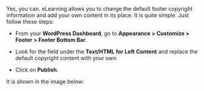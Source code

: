 

Yes, you can. eLearning allows you to change the default footer copyright information and add your own content in its place. It is quite simple. Just follow these steps:

- From your **WordPress Dashboard**, go to **Appearance > Customize > Footer > Footer Bottom Bar**.

- Look for the field under the **Text/HTML for Left Content** and replace the default copyright content with your own.

- Click on **Publish**.

It is shown in the image below:

